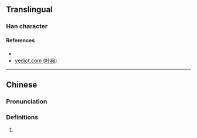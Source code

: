 {{character info/new}}
==Translingual==

===Han character===
{{Han char|rn=85|rad=水|as=07|sn=10|four=|canj=EYRN,XEYRN|ids=⿰氵亨}}

====References====
* {{Han ref|kx=0627.311|hdz=31631.071|uh=6DA5|ud=28069}}
* [http://yedict.com/htm/6D/6DA5.htm yedict.com (叶典)]

----

==Chinese==
{{zh-forms}}

===Pronunciation===
{{zh-pron
|m=hēng
|c=hang1
|mc=
|oc=
|ma=
|cat=pn
}}

===Definitions===
{{zh-hanzi}}

# {{surname|lang=zh}}
